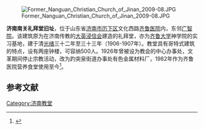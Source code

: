 [[File:Former_Nanguan_Christian_Church_of_Jinan_2009-08.JPG|right]]

'''济南南关礼拜堂旧址'''，位于山东省[[济南市|济南市]][[历下区|历下区]]文化西路[[齐鲁医院|齐鲁医院]]内，东邻[[广智院|广智院]]。该建筑原为在济南传教的[[大英浸信会|大英浸信会]]建造的礼拜堂，亦为[[齐鲁大学|齐鲁大学]]神学院的实习基地，建于清[[光绪|光绪]]三十二年至三十三年（1906-1907年）。教堂具有哥特式建筑的特点，设有两座钟楼，可容纳500人。1926年曾被设为教会的中心办事处，文革期间停止宗教活动，改为趵突泉街道办事处有色金属材料厂，1982年作为齐鲁医院营养食堂使用至今<ref>{{cite web|url=http://sd.infobase.gov.cn/bin/mse.exe?seachword=&K=b1&A=20&rec=27&run=13|title=《山东省省情资料库-社会卷 第二卷 宗教 第四类 基督教 第三辑 教堂》|accessdate=2010-04-22|work=|publisher=山东省情网|deadurl=yes|archiveurl=https://web.archive.org/web/20131126193608/http://sd.infobase.gov.cn/bin/mse.exe?seachword=|archivedate=2013-11-26}}</ref>。

== 参考文献 ==
<references/>
{{济南教堂}}

{{Religion-buil-stub}}
[[Category:济南教堂|Category:济南教堂]]